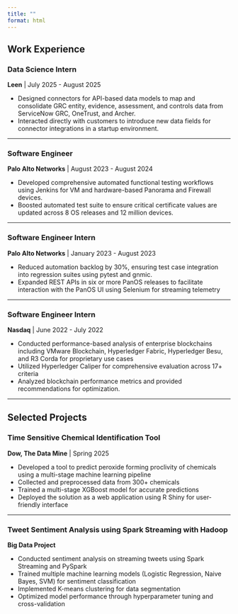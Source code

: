 ```yaml
---
title: ""
format: html
---
```


## Work Experience

### Data Science Intern
**Leen** | July 2025 - August 2025

- Designed connectors for API-based data models to map and consolidate GRC entity, evidence, assessment, and controls data from ServiceNow GRC, OneTrust, and Archer. 
- Interacted directly with customers to introduce new data fields for connector integrations in a startup environment.

---

### Software Engineer
**Palo Alto Networks** | August 2023 - August 2024

- Developed comprehensive automated functional testing workflows using Jenkins for VM and hardware-based Panorama and Firewall devices. 
- Boosted automated test suite to ensure critical certificate values are updated across 8 OS releases and 12 million devices.

---

### Software Engineer Intern
**Palo Alto Networks** | January 2023 - August 2023

- Reduced automation backlog by 30%, ensuring test case integration into regression suites using pytest and gnmic.
- Expanded REST APIs in six or more PanOS releases to facilitate interaction with the PanOS UI using Selenium for streaming telemetry

---

### Software Engineer Intern
**Nasdaq** | June 2022 - July 2022

- Conducted performance-based analysis of enterprise blockchains including VMware Blockchain, Hyperledger Fabric, Hyperledger Besu, and R3 Corda for proprietary use cases
- Utilized Hyperledger Caliper for comprehensive evaluation across 17+ criteria
- Analyzed blockchain performance metrics and provided recommendations for optimization.

---

## Selected Projects

### Time Sensitive Chemical Identification Tool
**Dow, The Data Mine** | Spring 2025

- Developed a tool to predict peroxide forming proclivity of chemicals using a multi-stage machine learning pipeline
- Collected and preprocessed data from 300+ chemicals
- Trained a multi-stage XGBoost model for accurate predictions
- Deployed the solution as a web application using R Shiny for user-friendly interface

---

### Tweet Sentiment Analysis using Spark Streaming with Hadoop
**Big Data Project**

- Conducted sentiment analysis on streaming tweets using Spark Streaming and PySpark
- Trained multiple machine learning models (Logistic Regression, Naive Bayes, SVM) for sentiment classification
- Implemented K-means clustering for data segmentation
- Optimized model performance through hyperparameter tuning and cross-validation
